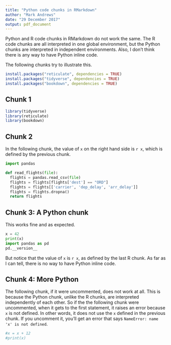 ```yaml
---
title: "Python code chunks in RMarkdown"
author: "Mark Andrews"
date: "29 December 2017"
output: pdf_document
---
```


Python and R code chunks in RMarkdown do not work the same. The R code chunks are all interpreted in one global environment, but the Python chunks are interpreted in independent environments. Also, I don't think there is any way to have Python inline code. 

The following chunks try to illustrate this.


```r
install.packages("reticulate", dependencies = TRUE)
install.packages("tidyverse", dependencies = TRUE)
install.packages("bookdown", dependencies = TRUE)

```

## Chunk 1

```r
library(tidyverse)
library(reticulate)
library(bookdown)
```

## Chunk 2

In the following chunk, the value of `x` on the right hand side is `r x`, which is defined by the previous chunk.
```python
import pandas

def read_flights(file):
  flights = pandas.read_csv(file)
  flights = flights[flights['dest'] == "ORD"]
  flights = flights[['carrier', 'dep_delay', 'arr_delay']]
  flights = flights.dropna()
  return flights
```

## Chunk 3: A Python chunk

This works fine and as expected. 
```python
x = 42
print(x) 
import pandas as pd
pd.__version__

```

But notice that the value of `x` is `r x`, as defined by the last R chunk. As far as I can tell, there is no way to have Python inline code. 

## Chunk 4: More Python 

The following chunk, if it were uncommented, does not work at all.  This is because the Python chunk, unlike the R chunks, are interpreted independently of each other. So if the the following chunk were uncommented, when it gets to the first statement, it raises an error because `x` is not defined. In other words, it does not use the `x` defined in the previous chunk. If you uncomment it, you'll get an error that says `NameError: name 'x' is not defined`.
```python
#x = x + 12 
#print(x)
```
